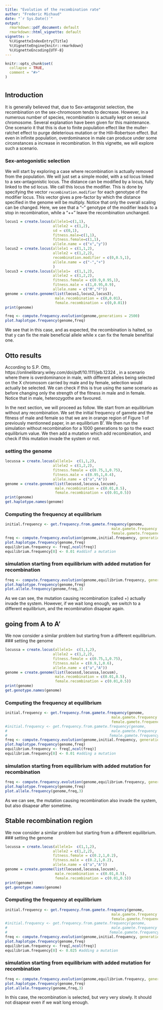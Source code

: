 ```yaml
---
title: "Evolution of the recombination rate"
author: "Frederic Michaud"
date: "`r Sys.Date()`"
output:
  rmarkdown::pdf_document: default
  rmarkdown::html_vignette: default
vignette: >
  %\VignetteIndexEntry{Title}
  %\VignetteEngine{knitr::rmarkdown}
  %\VignetteEncoding{UTF-8}
---
```

```r
knitr::opts_chunk$set(
  collapse = TRUE,
  comment = "#>"
)
```
#
## Introduction   
It is generally believed that, due to Sex-antagonist selection, the recombination on the sex-chromosom tends to decrease. However, in a numerous number of species, recombination is actually kept on sexual chromosome. Several explanation have been given for this maintenance. One scenario it that this is due to finite population effect like the muller-ratchet effect to purge deleterious mutation or the Hill–Robertson effect. But even in infinite population, overdominance in male can produce under some circonstances a increase in recombination. In this vignette, we will explore such a scenario.

### Sex-antogonistic selection   
We will start by exploring a case where recombination is actually removed from the population. We will just set a simple model, with a sd locus linked to a sex-antagonistic locus. The distance can be modified by a locus, fully linked to the sd locus. We call this locus the modifier. This is done by specifying the vector `recombination.modifier` for each genotype of the modifier locus. This vector gives a pre-factor by which the distance specified in the genome will be multiply. Notice that only the overall scaling can be changed. Here, we see that a "--" genotype of the modifier leads to a stop in recombination, while a "++" leave the recombination unchanged. 
```r
locus1 = create.locus(allele1=c(1,1),
                      allele2 = c(1,2),
                      sd = c(0,1),
                      fitness.male=c(1,1),
                      fitness.female=c(1,1),
                      allele.name = c("x","y"))
locus2 = create.locus(allele1 = c(1,1,2),
                      allele2 = c(1,2,2),
                      recombination.modifier = c(0,0.5,1),
                      allele.name = c("-","+")
                      )
locus3 = create.locus(allele1=  c(1,1,2),
                      allele2 = c(1,2,2),
                      fitness.female = c(0.9,0.95,1),
                      fitness.male = c(1,0.95,0.9),
                      allele.name = c("M","F"))
genome = create.genome(list(locus1,locus2,locus3),
                       male.recombination = c(0,0.01),
                       female.recombination = c(0,0.01))
print(genome)
```
```r
freq <- compute.frequency.evolution(genome,generations = 2500)
plot.haplotype.frequency(genome,freq)
```
    
We see that in this case, and as expected, the recombination is halted, so that y can fix the male beneficial allele while x can fix the female benefitial one. 


## Otto results
According to S.P. Otto, https://onlinelibrary.wiley.com/doi/pdf/10.1111/jeb.12324 , in a scenario where there is overdominance in male, with different alleles being selected on the X chromosom carried by male and by female, selection would actually be selected. We can check if this is true using the same scenario as before changing only the strength of the fitness in male and in female. Notice that in male, heterozygothe are favoured. 

In the next section, we will proceed as follow. We start from an equilibrium without any recombination. We set the initial frequency of gamete and the fitness of male and female so that we are in orange region of Figure 1 of previously mentionned paper, in an equilibrium B'. We then run the simulation without recombination for a 1000 generations to go to the exact equilibrium value. We then add a mutation which add recombination, and check if this mutation invade the system or not. 

### setting the genome   
```r
locussa = create.locus(allele1=  c(1,1,2),
                      allele2 = c(1,2,2),
                      fitness.female = c(0.75,1,0.75),
                      fitness.male = c(0.95,1,0.4),
                      allele.name = c("a","A"))
genome = create.genome(list(locussd,locussa,locusm),
                       male.recombination = c(0.01,0.5),
                       female.recombination = c(0.01,0.5))
print(genome)
get.haplotype.names(genome)
```
### Computing the frequency at equilibrium  
```r
initial.frequency <- get.frequency.from.gamete.frequency(genome,
                                                 male.gamete.frequency = c(0.49,0,0.01,0,0.01,0,0.49,0),
                                                 female.gamete.frequency = c(0.99,0,0.01,0,0,0,0,0))
freq <- compute.frequency.evolution(genome,initial.frequency, generations = 1000)
plot.haplotype.frequency(genome,freq)
equilibrium.frequency <- freq[,ncol(freq)]
equilibrium.frequency[8] <- 0.01 #addinf a mutation
```

### simulation starting from equilibrium with added mutation for recombination
```r
freq <- compute.frequency.evolution(genome,equilibrium.frequency, generations = 40000)
plot.haplotype.frequency(genome,freq)
plot.allele.frequency(genome,freq,3)
```
   
As we can see, the mutation causing recombination (called +) actually invade the system. However, if we wait long enough, we switch to a different equilibrium, and the recombination disapear again. 

## going from A to A'   
We now consider a similar problem but starting from a different equilibrium. 
### setting the genome   
```r
locussa = create.locus(allele1=  c(1,1,2),
                      allele2 = c(1,2,2),
                      fitness.female = c(0.75,1,0.75),
                      fitness.male = c(0.9,1,0.6),
                      allele.name = c("a","A"))
genome = create.genome(list(locussd,locussa,locusm),
                       male.recombination = c(0.01,0.5),
                       female.recombination = c(0.01,0.5))
print(genome)
get.genotype.names(genome)
```
### Computing the frequency at equilibrium  
```r
initial.frequency <- get.frequency.from.gamete.frequency(genome,
                                                 male.gamete.frequency = c(0.49,0,0.01,0,0.01,0,0.49,0),
                                                 female.gamete.frequency = c(0.99,0,0.01,0,0,0,0,0))
#initial.frequency <- get.frequency.from.gamete.frequency(genome,
#                                                male.gamete.frequency = c(0.49,0,0.01,0,0.49,0,0.01,0),
#                                               female.gamete.frequency = c(0.99,0,0.01,0,0,0,0,0))
freq <- compute.frequency.evolution(genome,initial.frequency, generations = 1000)
plot.haplotype.frequency(genome,freq)
equilibrium.frequency <- freq[,ncol(freq)]
equilibrium.frequency[8] <- 0.01 #adding a mutation
```

### simulation starting from equilibrium with added mutation for recombination
```r
freq <- compute.frequency.evolution(genome,equilibrium.frequency, generations = 40000)
plot.haplotype.frequency(genome,freq)
plot.allele.frequency(genome,freq,3)
```
   
As we can see, the mutation causing recombination also invade the system, but also disapear after sometime. 


## Stable recombination region
We now consider a similar problem but starting from a different equilibrium. 
### setting the genome   
```r
locussa = create.locus(allele1=  c(1,1,2),
                      allele2 = c(1,2,2),
                      fitness.female = c(0.2,1,0.2),
                      fitness.male = c(0.2,1,0.2),
                      allele.name = c("a","A"))
genome = create.genome(list(locussd,locussa,locusm),
                       male.recombination = c(0.01,0.5),
                       female.recombination = c(0.01,0.5))
print(genome)
get.genotype.names(genome)
```
### Computing the frequency at equilibrium  
```r
initial.frequency <- get.frequency.from.gamete.frequency(genome,
                                                 male.gamete.frequency = c(0.49,0,0.01,0,0.01,0,0.49,0),
                                                 female.gamete.frequency = c(0.99,0,0.01,0,0,0,0,0))
#initial.frequency <- get.frequency.from.gamete.frequency(genome,
#                                                male.gamete.frequency = c(0.49,0,0.01,0,0.49,0,0.01,0),
#                                               female.gamete.frequency = c(0.99,0,0.01,0,0,0,0,0))
freq <- compute.frequency.evolution(genome,initial.frequency, generations = 1000)
plot.haplotype.frequency(genome,freq)
equilibrium.frequency <- freq[,ncol(freq)]
equilibrium.frequency[8] <- 0.025 #adding a mutation
```
### simulation starting from equilibrium with added mutation for recombination
```r
freq <- compute.frequency.evolution(genome,equilibrium.frequency, generations = 10000)
plot.haplotype.frequency(genome,freq)
plot.allele.frequency(genome,freq,3)
```
In this case, the recombination is selected, but very very slowly. It should not disapear even if we wait long enough. 

